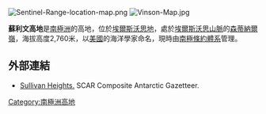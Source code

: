 [[Image:Sentinel-Range-location-map.png|thumb]]
[[Image:Vinson-Map.jpg|thumb]]

{{coord|78|19|S|85|3|W|display=title}}

'''蘇利文高地'''是[[南極洲|南極洲]]的高地，位於[[埃爾斯沃思地|埃爾斯沃思地]]，處於[[埃爾斯沃思山脈|埃爾斯沃思山脈]]的[[森蒂納爾嶺|森蒂納爾嶺]]，海拔高度2,760米，以[[美國|美國]]的海洋學家命名，現時由[[南極條約體系|南極條約體系]]管理。

==外部連結==
* [https://web.archive.org/web/20101220034212/http://data.aad.gov.au/aadc/gaz/scar/search_names_action.cfm Sullivan Heights.] SCAR Composite Antarctic Gazetteer.

{{DEFAULTSORT:Sullivan Heights}}
[[Category:南極洲高地|Category:南極洲高地]]


{{EllsworthLand-geo-stub}}